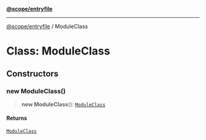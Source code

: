 [**@scope/entryfile**](../../index.mdx)

***

[@scope/entryfile](../../modules.mdx) / ModuleClass

# Class: ModuleClass

## Constructors

### new ModuleClass()

> **new ModuleClass**(): [`ModuleClass`](ModuleClass.mdx)

#### Returns

[`ModuleClass`](ModuleClass.mdx)
